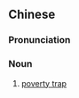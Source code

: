 {{also|贫困陷阱}}
==Chinese==
{{zh-forms|s=贫困陷阱|type=22}}

===Pronunciation===
{{zh-pron
|m=pínkùn xiànjǐng
|c=pan4 kwan3 haam6 zing6,pan4 kwan3 haam6 zeng6,pan4 kwan3 ham6 zing6,pan4 kwan3 ham6 zeng6
|cat=n
}}

===Noun===
{{zh-noun}}

# [[poverty trap]]